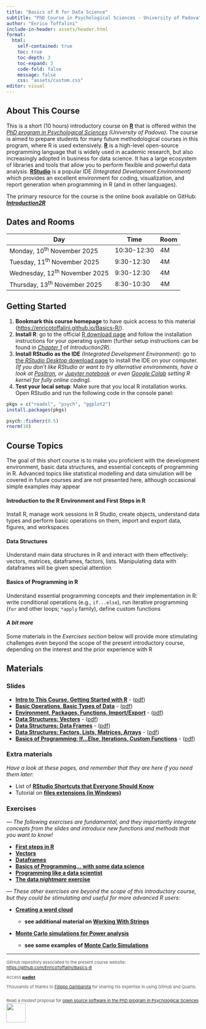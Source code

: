 ```yaml
---
title: "Basics of R for Data Science"
subtitle: "PhD Course in Psychological Sciences - University of Padova"
author: "Enrico Toffalini"
include-in-header: assets/header.html
format: 
  html:
    self-contained: true
    toc: true   
    toc-depth: 3 
    toc-expand: 3 
    code-fold: false 
    message: false
    css: "assets/custom.css"
editor: visual
---
```


## About This Course

This is a short (10 hours) introductory course on [**R**](https://www.r-project.org/){target="_blank"} that is offered within the [*PhD program in Psychological Sciences*](https://dottorato.psy.unipd.it/en){target="_blank"} *(University of Padova)*. The course is aimed to prepare students for many future methodological courses in this program, where R is used extensively. [**R**](https://www.r-project.org/){target="_blank"} is a high-level open-source programming language that is widely used in academic research, but also increasingly adopted in business for data science. It has a large ecosystem of libraries and tools that allow you to perform flexible and powerful data analysis. [**RStudio**](https://posit.co/download/rstudio-desktop/){target="_blank"} is a popular IDE *(Integrated Development Environment)* which provides an excellent environment for coding, visualization, and report generation when programming in R (and in other languages).

The primary resource for the course is the online book available on GitHub: [***Introduction2R***](https://psicostat.github.io/Introduction2R_EN/){target="_blank"}

## Dates and Rooms

| Day | Time | Room |
|------|------|------|
| Monday, 10^th^ November 2025 | 10:30-12:30 | 4M |
| Tuesday, 11^th^ November 2025 | 9:30-12:30 | 4M |
| Wednesday, 12^th^ November 2025 | 9:30-12:30 | 4M |
| Thursday, 13^th^ November 2025 | 8:30-10:30 | 4M |

## Getting Started

1.   **Bookmark this course homepage** to have quick access to this material ([https://enricotoffalini.github.io/Basics-R/](https://enricotoffalini.github.io/Basics-R/){target="_blank"}).
2.  **Install R**: go to the official [R download page](https://cran.r-project.org/){target="_blank"} and follow the installation instructions for your operating system (further setup instructions can be found in [*Chapter 1*](https://psicostat.github.io/Introduction2R_EN/install.html){target="_blank"} of *Introduction2R*).
3.  **Install RStudio as the IDE** *(Integrated Development Environment)*: go to [the *RStudio Desktop* download page](https://posit.co/download/rstudio-desktop/){target="_blank"} to install the IDE on your computer. *(If you don't like RStudio or want to try alternative environments, have a look at [Positron](https://positron.posit.co/){target="_blank"}, or [Jupyter notebook](https://jupyter.org/){target="_blank"} or even [Google Colab](https://colab.research.google.com/){target="_blank"} setting R kernel for fully online coding).*
4.  **Test your local setup**: Make sure that you local R installation works. Open RStudio and run the following code in the console panel:

``` r
pkgs = c("readxl", "psych", "ggplot2")
install.packages(pkgs)

psych::fisherz(0.5)
rnorm(10)
```

## Course Topics

The goal of this short course is to make you proficient with the development environment, basic data structures, and essential concepts of programming in R. Advanced topics like statistical modelling and data simulation will be covered in future courses and are not presented here, although occasional simple examples may appear

#### Introduction to the R Environment and First Steps in R

Install R, manage work sessions in R Studio, create objects, understand data types and perform basic operations on them, import and export data, figures, and workspaces

#### Data Structures

Understand main data structures in R and interact with them effectively: vectors, matrices, dataframes, factors, lists. Manipulating data with dataframes will be given special attention

#### Basics of Programming in R

Understand essential programming concepts and their implementation in R: write conditional operations (e.g., `if...else`), run iterative programming (`for` and other loops; `*apply` family), define custom functions

#### *A bit more*

Some materials in the *Exercises section* below will provide more stimulating challenges even beyond the scope of the present introductory course, depending on the interest and the prior experience with R

## Materials

### Slides

-   [**Intro to This Course, Getting Started with R**](Slides/0.GettingStartedR.html){target="_blank"} - ([pdf](Slides/0.GettingStartedR.pdf){target="_blank"})
-   [**Basic Operations, Basic Types of Data**](Slides/1.1.FirstStepsR-1.html){target="_blank"} - ([pdf](Slides/1.1.FirstStepsR-1.pdf){target="_blank"})
-   [**Environment, Packages, Functions, Import/Export**](Slides/1.2.FirstStepsR-2.html){target="_blank"} - ([pdf](Slides/1.2.FirstStepsR-2.pdf){target="_blank"})
-   [**Data Structures: Vectors**](Slides/2.1.DataStruc-1.html){target="_blank"} - ([pdf](Slides/2.1.DataStruc-1.pdf){target="_blank"})
-   [**Data Structures: Data Frames**](Slides/2.2.DataStruc-2.html){target="_blank"} - ([pdf](Slides/2.2.DataStruc-2.pdf){target="_blank"})
-   [**Data Structures: Factors, Lists, Matrices, Arrays**](Slides/2.3.DataStruc-3.html){target="_blank"} - ([pdf](Slides/2.3.DataStruc-3.pdf){target="_blank"})
-   [**Basics of Programming: If...Else, Iterations, Custom Functions**](Slides/3.Programming.html){target="_blank"} - ([pdf](Slides/3.Programming.pdf){target="_blank"})

### Extra materials

*Have a look at these pages, and remember that they are here if you need them later:*

-   List of [**RStudio Shortcuts that Everyone Should Know**](Examples-Tutorials/TutorialShortcuts.html){target="_blank"}
-   Tutorial on [**files extensions (in Windows)**](Examples-Tutorials/TutorialExtensions.html){target="_blank"}

### Exercises

*— The following exercises are fundamental, and they importantly integrate concepts from the slides and introduce new functions and methods that you want to know!*

-   [**First steps in R**](Exercises/1-Exercises-First-steps.html){target="_blank"}
-   [**Vectors**](Exercises/2.1-Exercises-Vectors.html){target="_blank"}
-   [**Dataframes**](Exercises/2.2-Exercises-Dataframes.html){target="_blank"}
-   [**Basics of Programming... with some data science**](Exercises/3-Exercises-ProgrMore.html){target="_blank"}
-   [**Programming like a data scientist**](Exercises/4-Exercises-LikeDataScientist.html){target="_blank"}
-   [<b>The data <em>nightmare</em> exercise</b>](Exercises/5-Exercises-DataNightmare.html){target="_blank"}

*— These other exercises are beyond the scope of this introductory course, but they could be stimulating and useful for more advanced R users:*

-   [**Creating a word cloud**](Exercises/11-WordCloud.html){target="_blank"}
    -   ::: {style="font-size:14px;"}
        **see additional material on [Working With Strings](Examples-Tutorials/ExampleStrings.html){target="_blank"}**
        :::
-   [**Monte Carlo simulations for Power analysis**](Exercises/12-MonteCarloSim.html){target="_blank"}
    -   ::: {style="font-size:14px;"}
        **see some examples of [Monte Carlo Simulations](Examples-Tutorials/ExampleMC.html){target="_blank"}**
        :::

------------------------------------------------------------------------

:::: {style="font-size:11px; color:#555555"}
GitHub repository associated to the present course website: [https://github.com/EnricoToffalini/Basics-R](https://github.com/EnricoToffalini/Basics-R){target="_blank"}

Access <b><a href="https://padlet.com/enricotoffalini/basicsr-1msunv8lba3mqf5k" target="_blank">padlet</a></b>

Thousands of thanks to <a href="https://filippogambarota.github.io/" target="_blank">Filippo Gambarota</a> for sharing his expertise in using GitHub and Quarto.

::: {style="display: flex; align-items: center; gap: 25px; white-space: nowrap"}
[Read a modest proposal for <a href="https://docs.google.com/document/d/1-2Ty2Sd1QQzCCFt3SZpz3hhRkM3XEdvf/" target="_blank">open source software in the PhD program in Psychological Sciences]{style="font-size: 11px;"} <br/><img src="figures/qrcode_manifesto_opensource.png" style="height: 50px;"/>
:::
::::
